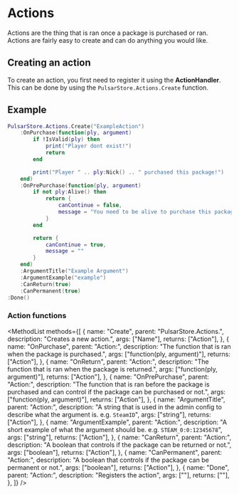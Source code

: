 
# Actions
Actions are the thing that is ran once a package is purchased or ran. Actions are fairly easy to create and can do anything you would like.

## Creating an action
To create an action, you first need to register it using the **ActionHandler**. This can be done by using the `PulsarStore.Actions.Create` function.

## Example
```lua
PulsarStore.Actions.Create("ExampleAction")
    :OnPurchase(function(ply, argument)
        if !IsValid(ply) then
			print("Player dont exist!")
			return
		end

		print("Player " .. ply:Nick() .. " purchased this package!")
    end)
    :OnPrePurchase(function(ply, argument)
		if not ply:Alive() then
			return {
				canContinue = false,
				message = "You need to be alive to purchase this package!"
			}
		end

        return {
            canContinue = true,
            message = ""
        }
    end)
    :ArgumentTitle("Example Argument")
    :ArgumentExample("example")
    :CanReturn(true)
    :CanPermanent(true)
:Done()
```

### Action functions
<MethodList methods={[
	{
		name: "Create",
		parent: "PulsarStore.Actions.",
		description: "Creates a new action.",
		args: ["Name"],
		returns: ["Action"],
	},
	{
		name: "OnPurchase",
		parent: "Action:",
		description: "The function that is ran when the package is purchased.",
		args: ["function(ply, argument)"],
		returns: ["Action"],
	},
	{
		name: "OnReturn",
		parent: "Action:",
		description: "The function that is ran when the package is returned.",
		args: ["function(ply, argument)"],
		returns: ["Action"],
	},
	{
		name: "OnPrePurchase",
		parent: "Action:",
		description: "The function that is ran before the package is purchased and can control if the package can be purchased or not.",
		args: ["function(ply, argument)"],
		returns: ["Action"],
	},
	{
		name: "ArgumentTitle",
		parent: "Action:",
		description: "A string that is used in the admin config to describe what the argument is. e.g. `SteamID`",
		args: ["string"],
		returns: ["Action"],
	},
	{
		name: "ArgumentExample",
		parent: "Action:",
		description: "A short example of what the argument should be. e.g. `STEAM_0:0:12345678`",
		args: ["string"],
		returns: ["Action"],
	},
	{
		name: "CanReturn",
		parent: "Action:",
		description: "A boolean that controls if the package can be returned or not.",
		args: ["boolean"],
		returns: ["Action"],
	},
	{
		name: "CanPermanent",
		parent: "Action:",
		description: "A boolean that controls if the package can be permanent or not.",
		args: ["boolean"],
		returns: ["Action"],
	},
	{
		name: "Done",
		parent: "Action:",
		description: "Registers the action",
		args: [""],
		returns: [""],
	},
]} />